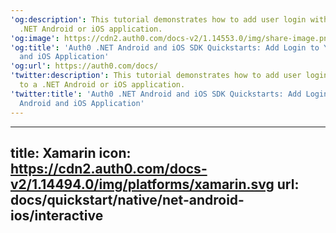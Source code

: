 ```yaml
---
'og:description': This tutorial demonstrates how to add user login with Auth0 to a
  .NET Android or iOS application.
'og:image': https://cdn2.auth0.com/docs-v2/1.14553.0/img/share-image.png
'og:title': 'Auth0 .NET Android and iOS SDK Quickstarts: Add Login to Your .NET Android
  and iOS Application'
'og:url': https://auth0.com/docs/
'twitter:description': This tutorial demonstrates how to add user login with Auth0
  to a .NET Android or iOS application.
'twitter:title': 'Auth0 .NET Android and iOS SDK Quickstarts: Add Login to Your .NET
  Android and iOS Application'
---
```

---
title: Xamarin
icon: https://cdn2.auth0.com/docs-v2/1.14494.0/img/platforms/xamarin.svg
url: docs/quickstart/native/net-android-ios/interactive
---
